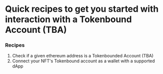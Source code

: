# Quick recipes to get you started with interaction with a Tokenbound Account (TBA)
### Recipes
1. Check if a given ethereum address is a Tokenbounded Account (TBA)
2. Connect your NFT's Tokenbound account as a wallet with a supported dApp